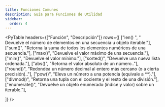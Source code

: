 ```yaml
---
title: Funciones Comunes
description: Guía para Funciones de Utilidad
sidebar:
  order: 4
---
```



<PyTable 
  headers={["Función", "Descripción"]}
  rows={[
    ["len()	", "	Devuelve el número de elementos en una secuencia u objeto iterable."],
    ["sum()", "Retorna la suma de todos los elementos numéricos de una secuencia."],
    ["max()", "Devuelve el valor máximo de una secuencia."],
    ["min()", "Devuelve el valor mínimo."],
    ["sorted()", "Devuelve una nueva lista ordenada."],
    ["abs()", "Retorna el valor absoluto de un número.."],
    ["round()", "Redondea un número decimal al entero más cercano (o a cierta precisión).."],
    ["pow()", "Eleva un número a una potencia (equivale a **)."],
    ["divmod()", "Retorna una tupla con el cociente y el resto de una división."],
    ["enumerate()", "Devuelve un objeto enumerado (índice y valor) sobre un iterable."],
  
  ]}
/>